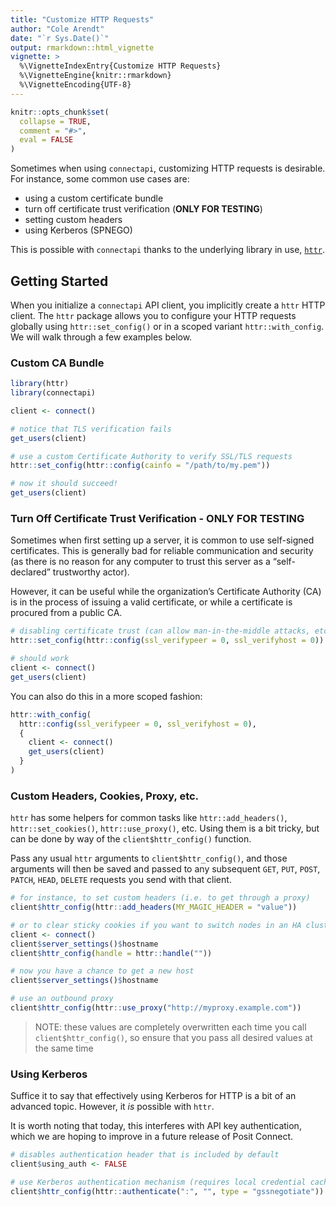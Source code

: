 ```yaml
---
title: "Customize HTTP Requests"
author: "Cole Arendt"
date: "`r Sys.Date()`"
output: rmarkdown::html_vignette
vignette: >
  %\VignetteIndexEntry{Customize HTTP Requests}
  %\VignetteEngine{knitr::rmarkdown}
  %\VignetteEncoding{UTF-8}
---
```


```r
knitr::opts_chunk$set(
  collapse = TRUE,
  comment = "#>",
  eval = FALSE
)
```

Sometimes when using `connectapi`, customizing HTTP requests is desirable. For
instance, some common use cases are:

- using a custom certificate bundle
- turn off certificate trust verification (**ONLY FOR TESTING**)
- setting custom headers
- using Kerberos (SPNEGO)

This is possible with `connectapi` thanks to the underlying library in use,
[`httr`](https://httr.r-lib.org/).

## Getting Started

When you initialize a `connectapi` API client, you implicitly create a `httr`
HTTP client. The `httr` package allows you to configure your HTTP requests
globally using `httr::set_config()` or in a scoped variant `httr::with_config`.
We will walk through a few examples below.

### Custom CA Bundle

```r
library(httr)
library(connectapi)

client <- connect()

# notice that TLS verification fails
get_users(client)

# use a custom Certificate Authority to verify SSL/TLS requests
httr::set_config(httr::config(cainfo = "/path/to/my.pem"))

# now it should succeed!
get_users(client)
```

### Turn Off Certificate Trust Verification - ONLY FOR TESTING

Sometimes when first setting up a server, it is common to use self-signed
certificates. This is generally bad for reliable communication and security (as
there is no reason for any computer to trust this server as a "self-declared"
trustworthy actor).

However, it can be useful while the organization's Certificate Authority (CA) is
in the process of issuing a valid certificate, or while a certificate is
procured from a public CA.

```r
# disabling certificate trust (can allow man-in-the-middle attacks, etc.)
httr::set_config(httr::config(ssl_verifypeer = 0, ssl_verifyhost = 0))

# should work
client <- connect()
get_users(client)
```

You can also do this in a more scoped fashion:

```r
httr::with_config(
  httr::config(ssl_verifypeer = 0, ssl_verifyhost = 0),
  {
    client <- connect()
    get_users(client)
  }
)
```

### Custom Headers, Cookies, Proxy, etc.

`httr` has some helpers for common tasks like `httr::add_headers()`,
`httr::set_cookies()`, `httr::use_proxy()`, etc. Using them is a bit tricky,
but can be done by way of the `client$httr_config()` function.

Pass any usual `httr` arguments to `client$httr_config()`, and those arguments
will then be saved and passed to any subsequent `GET`, `PUT`, `POST`, `PATCH`,
`HEAD`, `DELETE` requests you send with that client.

```r
# for instance, to set custom headers (i.e. to get through a proxy)
client$httr_config(httr::add_headers(MY_MAGIC_HEADER = "value"))

# or to clear sticky cookies if you want to switch nodes in an HA cluster
client <- connect()
client$server_settings()$hostname
client$httr_config(handle = httr::handle(""))

# now you have a chance to get a new host
client$server_settings()$hostname

# use an outbound proxy
client$httr_config(httr::use_proxy("http://myproxy.example.com"))
```

> NOTE: these values are completely overwritten each time you call
>`client$httr_config()`, so ensure that you pass all desired values at the same
> time

### Using Kerberos

Suffice it to say that effectively using Kerberos for HTTP is a bit of an
advanced topic. However, it _is_ possible with `httr`.

It is worth noting that today, this interferes with API key authentication, which we
are hoping to improve in a future release of Posit Connect.

```r
# disables authentication header that is included by default
client$using_auth <- FALSE

# use Kerberos authentication mechanism (requires local credential cache)
client$httr_config(httr::authenticate(":", "", type = "gssnegotiate"))
```
